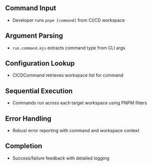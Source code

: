 
<Meta title="CI-CD/Executing Flow" />

<Title>🚀 Execution Flow</Title>

## **Command Input**
- Developer runs `pnpm [command]` from CI/CD workspace
## **Argument Parsing**
- `run.command.mjs` extracts command type from CLI args
## **Configuration Lookup**
- CICDCommand retrieves workspace list for command
## **Sequential Execution**
- Commands run across each target workspace using PNPM filters
## **Error Handling**
- Robust error reporting with command and workspace context
## **Completion**
- Success/failure feedback with detailed logging